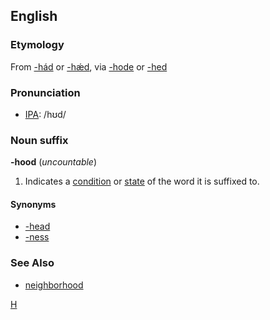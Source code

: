 ==English==
===Etymology===
From {{OE.}} [[-hád]] or [[-hǽd]], via {{ME.}} [[-hode]] or [[-hed]]

===Pronunciation===
* [[Wiktionary:Pronunciation_key|IPA]]: /hʊd/

===Noun suffix===
'''-hood''' (''uncountable'')
# Indicates a [[condition]] or [[state]] of the word it is suffixed to.

====Synonyms====
* [[-head]]
* [[-ness]]

===See Also===
* [[neighborhood]]

[[Category:English suffixes|H]]